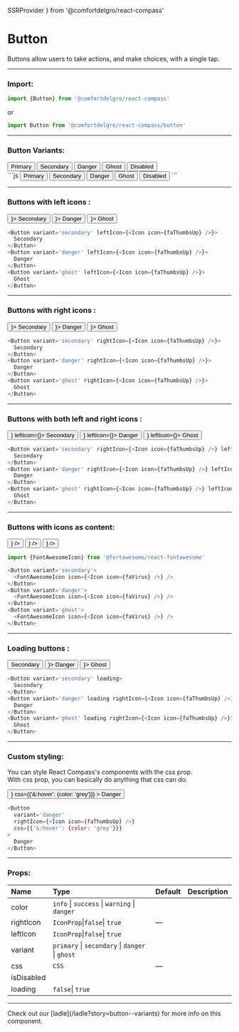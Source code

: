   SSRProvider
} from '@comfortdelgro/react-compass'

# Button

Buttons allow users to take actions, and make choices, with a single tap.

---

### Import:

```js
import {Button} from '@comfortdelgro/react-compass'
```

or

```js
import Button from '@comfortdelgro/react-compass/button'
```

---

### Button Variants:
<section className={styles.avatarShowcaseContainer}>
  <Button variant='primary'>Primary</Button>
  <Button variant='secondary'>Secondary</Button>
  <Button variant='danger'>Danger</Button>
  <Button variant='ghost'>Ghost</Button>
  <Button isDisabled>Disabled</Button>
</section>
```js
<Button variant='primary'>Primary</Button>
<Button variant='secondary'>Secondary</Button>
<Button variant='danger'>Danger</Button>
<Button variant='ghost'>Ghost</Button>
<Button isDisabled>Disabled</Button>
```

---

### Buttons with left icons :

<section className={styles.avatarShowcaseContainer}>
  <Button variant='secondary' leftIcon={<Icon icon={faThumbsUp} />}>
    Secondary
  </Button>
  <Button variant='danger' leftIcon={<Icon icon={faThumbsUp} />}>
    Danger
  </Button>
  <Button variant='ghost' leftIcon={<Icon icon={faThumbsUp} />}>
    Ghost
  </Button>
</section>

```js
<Button variant='secondary' leftIcon={<Icon icon={faThumbsUp} />}>
  Secondary
</Button>
<Button variant='danger' leftIcon={<Icon icon={faThumbsUp} />}>
  Danger
</Button>
<Button variant='ghost' leftIcon={<Icon icon={faThumbsUp} />}>
  Ghost
</Button>
```

---

### Buttons with right icons :

<section className={styles.avatarShowcaseContainer}>
  <Button variant='secondary' rightIcon={<Icon icon={faThumbsUp} />}>
    Secondary
  </Button>
  <Button variant='danger' rightIcon={<Icon icon={faThumbsUp} />}>
    Danger
  </Button>
  <Button variant='ghost' rightIcon={<Icon icon={faThumbsUp} />}>
    Ghost
  </Button>
</section>

```js
<Button variant='secondary' rightIcon={<Icon icon={faThumbsUp} />}>
  Secondary
</Button>
<Button variant='danger' rightIcon={<Icon icon={faThumbsUp} />}>
  Danger
</Button>
<Button variant='ghost' rightIcon={<Icon icon={faThumbsUp} />}>
  Ghost
</Button>
```

---

### Buttons with both left and right icons :

<section className={styles.avatarShowcaseContainer}>
  <Button variant='secondary' rightIcon={<Icon icon={faThumbsUp} />} leftIcon={<Icon icon={faVirus} />}>
    Secondary
  </Button>
  <Button variant='danger' rightIcon={<Icon icon={faThumbsUp} />} leftIcon={<Icon icon={faVirus} />}>
    Danger
  </Button>
  <Button variant='ghost' rightIcon={<Icon icon={faThumbsUp} />} leftIcon={<Icon icon={faVirus} />}>
    Ghost
  </Button>
</section>

```js
<Button variant='secondary' rightIcon={<Icon icon={faThumbsUp} />} leftIcon={<Icon icon={faVirus} />}>
  Secondary
</Button>
<Button variant='danger' rightIcon={<Icon icon={faThumbsUp} />} leftIcon={<Icon icon={faVirus} />}>
  Danger
</Button>
<Button variant='ghost' rightIcon={<Icon icon={faThumbsUp} />} leftIcon={<Icon icon={faVirus} />}>
  Ghost
</Button>
```

---

### Buttons with icons as content:

<section className={styles.avatarShowcaseContainer}>
  <Button variant='secondary'>
    <FontAwesomeIcon icon={<Icon icon={faVirus} />} />
  </Button>
  <Button variant='danger'>
    <FontAwesomeIcon icon={<Icon icon={faVirus} />} />
  </Button>
  <Button variant='ghost'>
    <FontAwesomeIcon icon={<Icon icon={faVirus} />} />
  </Button>
</section>

```js
import {FontAwesomeIcon} from '@fortawesome/react-fontawesome'

<Button variant='secondary'>
  <FontAwesomeIcon icon={<Icon icon={faVirus} />} />
</Button>
<Button variant='danger'>
  <FontAwesomeIcon icon={<Icon icon={faVirus} />} />
</Button>
<Button variant='ghost'>
  <FontAwesomeIcon icon={<Icon icon={faVirus} />} />
</Button>
```

---

### Loading buttons :

<section className={styles.avatarShowcaseContainer}>
  <Button variant='secondary' loading>
    Secondary
  </Button>
  <Button variant='danger' loading rightIcon={<Icon icon={faThumbsUp} />}>
    Danger
  </Button>
  <Button variant='ghost' loading rightIcon={<Icon icon={faThumbsUp} />}>
    Ghost
  </Button>
</section>

```js
<Button variant='secondary' loading>
  Secondary
</Button>
<Button variant='danger' loading rightIcon={<Icon icon={faThumbsUp} />}>
  Danger
</Button>
<Button variant='ghost' loading rightIcon={<Icon icon={faThumbsUp} />}>
  Ghost
</Button>
```

---

### Custom styling:

You can style React Compass's components with the css prop. <br/>
With css prop, you can basically do anything that css can do.

<section className={styles.avatarShowcaseContainer}>
  <Button
    variant='danger'
    rightIcon={<Icon icon={faThumbsUp} />}
    css={{'&:hover': {color: 'grey'}}}
  >
    Danger
  </Button>
</section>

```js
<Button
  variant='danger'
  rightIcon={<Icon icon={faThumbsUp} />}
  css={{'&:hover': {color: 'grey'}}}
>
  Danger
</Button>
```

---

### Props:

| Name       | Type                                            | Default | Description |
| :--------- | :---------------------------------------------- | :------ | :---------- |
| color      | `info` \| `success` \| `warning` \| `danger`    |         |             |
| rightIcon  | `IconProp`\|`false`\| `true`                    | —       |             |
| leftIcon   | `IconProp`\|`false`\| `true`                    |         |             |
| variant    | `primary` \| `secondary` \| `danger` \| `ghost` |         |             |
| css        | `CSS`                                           | —       |             |
| isDisabled |                                                 |         |             |
| loading    | `false`\| `true`                                |         |             |

---

<Callout>
  Check out our [ladle](/ladle?story=button--variants) for more info on this
  component.
</Callout>

